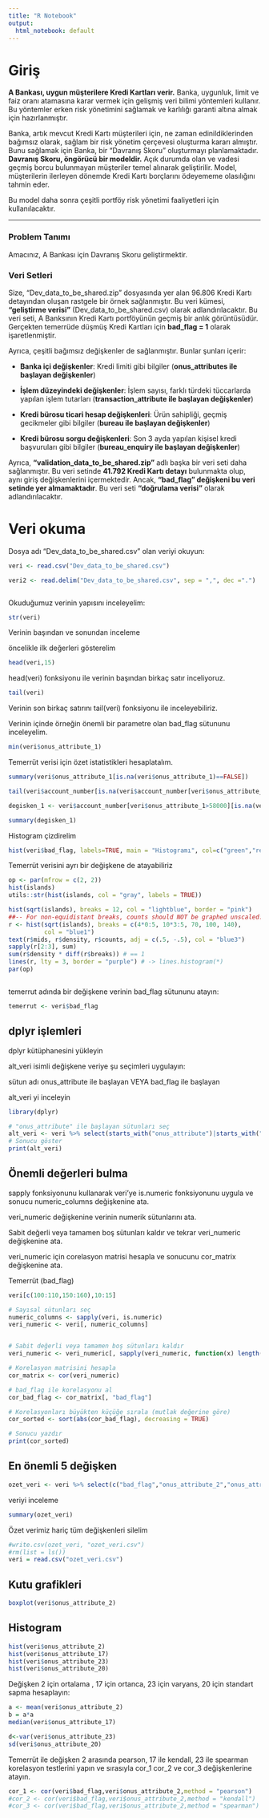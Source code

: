 ```yaml
---
title: "R Notebook"
output:
  html_notebook: default
---
```


# Giriş

**A Bankası, uygun müşterilere Kredi Kartları verir.** Banka, uygunluk, limit ve faiz oranı atamasına karar vermek için gelişmiş veri bilimi yöntemleri kullanır. Bu yöntemler erken risk yönetimini sağlamak ve karlılığı garanti altına almak için hazırlanmıştır.

Banka, artık mevcut Kredi Kartı müşterileri için, ne zaman edinildiklerinden bağımsız olarak, sağlam bir risk yönetim çerçevesi oluşturma kararı almıştır. Bunu sağlamak için Banka, bir “Davranış Skoru” oluşturmayı planlamaktadır. **Davranış Skoru, öngörücü bir modeldir.** Açık durumda olan ve vadesi geçmiş borcu bulunmayan müşteriler temel alınarak geliştirilir. Model, müşterilerin ilerleyen dönemde Kredi Kartı borçlarını ödeyememe olasılığını tahmin eder.

Bu model daha sonra çeşitli portföy risk yönetimi faaliyetleri için kullanılacaktır.

------------------------------------------------------------------------

### **Problem Tanımı**

Amacınız, A Bankası için Davranış Skoru geliştirmektir.

### **Veri Setleri**

Size, “Dev_data_to_be_shared.zip” dosyasında yer alan 96.806 Kredi Kartı detayından oluşan rastgele bir örnek sağlanmıştır. Bu veri kümesi, **“geliştirme verisi”** (Dev_data_to_be_shared.csv) olarak adlandırılacaktır. Bu veri seti, A Banksının Kredi Kartı portföyünün geçmiş bir anlık görüntüsüdür. Gerçekten temerrüde düşmüş Kredi Kartları için **bad_flag = 1** olarak işaretlenmiştir.

Ayrıca, çeşitli bağımsız değişkenler de sağlanmıştır. Bunlar şunları içerir:

-   **Banka içi değişkenler**: Kredi limiti gibi bilgiler (**onus_attributes ile başlayan değişkenler**)

-   **İşlem düzeyindeki değişkenler**: İşlem sayısı, farklı türdeki tüccarlarda yapılan işlem tutarları (**transaction_attribute ile başlayan değişkenler**)

-   **Kredi bürosu ticari hesap değişkenleri**: Ürün sahipliği, geçmiş gecikmeler gibi bilgiler (**bureau ile başlayan değişkenler**)

-   **Kredi bürosu sorgu değişkenleri**: Son 3 ayda yapılan kişisel kredi başvuruları gibi bilgiler (**bureau_enquiry ile başlayan değişkenler**)

Ayrıca, **“validation_data_to_be_shared.zip”** adlı başka bir veri seti daha sağlanmıştır. Bu veri setinde **41.792 Kredi Kartı detayı** bulunmakta olup, aynı giriş değişkenlerini içermektedir. Ancak, **“bad_flag” değişkeni bu veri setinde yer almamaktadır**. Bu veri seti **“doğrulama verisi”** olarak adlandırılacaktır.

# Veri okuma

Dosya adı "Dev_data_to_be_shared.csv" olan veriyi okuyun:

```r
veri <- read.csv("Dev_data_to_be_shared.csv")

```

```r
veri2 <- read.delim("Dev_data_to_be_shared.csv", sep = ",", dec =".")
```

```r

```

Okuduğumuz verinin yapısını inceleyelim:

```r
str(veri)
```

Verinin başından ve sonundan inceleme

öncelikle ilk değerleri gösterelim

```r
head(veri,15)
```

head(veri) fonksiyonu ile verinin başından birkaç satır inceliyoruz.

```r
tail(veri)
```

Verinin son birkaç satırını tail(veri) fonksiyonu ile inceleyebiliriz.

Verinin içinde örneğin önemli bir parametre olan bad_flag sütununu inceleyelim.

```r
min(veri$onus_attribute_1)
```

Temerrüt verisi için özet istatistikleri hesaplatalım.

```r
summary(veri$onus_attribute_1[is.na(veri$onus_attribute_1)==FALSE])

```

```r
tail(veri$account_number[is.na(veri$account_number[veri$onus_attribute_1==221000])])
```

```r
degisken_1 <- veri$account_number[veri$onus_attribute_1>58000][is.na(veri$onus_attribute_1[veri$onus_attribute_1>58000])==FALSE]
```

```r
summary(degisken_1)
```

Histogram çizdirelim

```r
hist(veri$bad_flag, labels=TRUE, main = "Histogramı", col=c("green","red"))
```

Temerrüt verisini ayrı bir değişkene de atayabiliriz

```r
op <- par(mfrow = c(2, 2))
hist(islands)
utils::str(hist(islands, col = "gray", labels = TRUE))

hist(sqrt(islands), breaks = 12, col = "lightblue", border = "pink")
##-- For non-equidistant breaks, counts should NOT be graphed unscaled:
r <- hist(sqrt(islands), breaks = c(4*0:5, 10*3:5, 70, 100, 140),
          col = "blue1")
text(r$mids, r$density, r$counts, adj = c(.5, -.5), col = "blue3")
sapply(r[2:3], sum)
sum(r$density * diff(r$breaks)) # == 1
lines(r, lty = 3, border = "purple") # -> lines.histogram(*)
par(op)



```

temerrut adında bir değişkene verinin bad_flag sütununu atayın:

```r
temerrut <- veri$bad_flag
```

## dplyr işlemleri

dplyr kütüphanesini yükleyin

alt_veri isimli değişkene veriye şu seçimleri uygulayın:

sütun adı onus_attribute ile başlayan VEYA bad_flag ile başlayan

alt_veri yi inceleyin

```r
library(dplyr)

# "onus_attribute" ile başlayan sütunları seç
alt_veri <- veri %>% select(starts_with("onus_attribute")|starts_with("bad_flag"))
# Sonucu göster
print(alt_veri)
```

## Önemli değerleri bulma

sapply fonksiyonunu kullanarak veri'ye is.numeric fonksiyonunu uygula ve sonucu numeric_columns değişkenine ata.

veri_numeric değişkenine verinin numerik sütunlarını ata.

Sabit değerli veya tamamen boş sütunları kaldır ve tekrar veri_numeric değişkenine ata.

veri_numeric için corelasyon matrisi hesapla ve sonucunu cor_matrix değişkenine ata.

Temerrüt (bad_flag)

```r
veri[c(100:110,150:160),10:15]
```

```r

# Sayısal sütunları seç
numeric_columns <- sapply(veri, is.numeric)
veri_numeric <- veri[, numeric_columns]


# Sabit değerli veya tamamen boş sütunları kaldır
veri_numeric <- veri_numeric[, sapply(veri_numeric, function(x) length(unique(x[!is.na(x)])) > 1)]

# Korelasyon matrisini hesapla
cor_matrix <- cor(veri_numeric)

# bad_flag ile korelasyonu al
cor_bad_flag <- cor_matrix[, "bad_flag"]

# Korelasyonları büyükten küçüğe sırala (mutlak değerine göre)
cor_sorted <- sort(abs(cor_bad_flag), decreasing = TRUE)

# Sonucu yazdır
print(cor_sorted)

```

## En önemli 5 değişken

```r
ozet_veri <- veri %>% select(c("bad_flag","onus_attribute_2","onus_attribute_17","onus_attribute_23", "onus_attribute_20"))
```

veriyi inceleme

```r
summary(ozet_veri)
```

Özet verimiz hariç tüm değişkenleri silelim

```r
#write.csv(ozet_veri, "ozet_veri.csv")
#rm(list = ls())
veri = read.csv("ozet_veri.csv")
```

## Kutu grafikleri

```r
boxplot(veri$onus_attribute_2)
```

## Histogram

```r
hist(veri$onus_attribute_2)
hist(veri$onus_attribute_17)
hist(veri$onus_attribute_23)
hist(veri$onus_attribute_20)
```

Değişken 2 için ortalama , 17 için ortanca, 23 için varyans, 20 için standart sapma hesaplayın:

```r
a <- mean(veri$onus_attribute_2)
b = a*a
median(veri$onus_attribute_17)

d<-var(veri$onus_attribute_23)
sd(veri$onus_attribute_20)
```

Temerrüt ile değişken 2 arasında pearson, 17 ile kendall, 23 ile spearman korelasyon testlerini yapın ve sırasıyla cor_1 cor_2 ve cor_3 değişkenlerine atayın.

```r
cor_1 <- cor(veri$bad_flag,veri$onus_attribute_2,method = "pearson")
#cor_2 <- cor(veri$bad_flag,veri$onus_attribute_2,method = "kendall")
#cor_3 <- cor(veri$bad_flag,veri$onus_attribute_2,method = "spearman")
```
